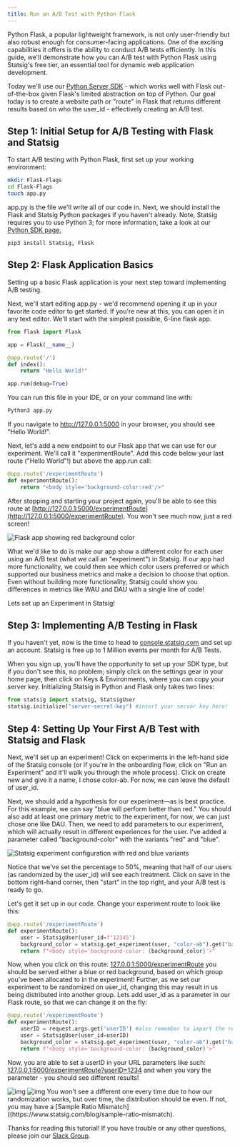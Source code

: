 ```yaml
---
title: Run an A/B Test with Python Flask
---
```


Python Flask, a popular lightweight framework, is not only user-friendly but also robust enough for consumer-facing applications. One of the exciting capabilities it offers is the ability to conduct A/B tests efficiently. In this guide, we'll demonstrate how you can A/B test with Python Flask using Statsig's free tier, an essential tool for dynamic web application development.

Today we'll use our [Python Server SDK](/server/pythonSDK) - which works well with Flask out-of-the-box given Flask's limited abstraction on top of Python. Our goal today is to create a website path or "route" in Flask that returns different results based on who the user_id - effectively creating an A/B test. 

## Step 1: Initial Setup for A/B Testing with Flask and Statsig

To start A/B testing with Python Flask, first set up your working environment:

```zsh
mkdir Flask-Flags
cd Flask-Flags
touch app.py
```

app.py is the file we'll write all of our code in. Next, we should install the Flask and Statsig Python packages if you haven't already. Note, Statsig requires you to use Python 3; for more information, take a look at our [Python SDK page.](/server/pythonSDK)

```
pip3 install Statsig, Flask
```

## Step 2: Flask Application Basics

Setting up a basic Flask application is your next step toward implementing A/B testing.

Next, we'll start editing app.py - we'd recommend opening it up in your favorite code editor to get started. If you're new at this, you can open it in any text editor. We'll start with the simplest possible, 6-line flask app. 

```Python 
from flask import Flask

app = Flask(__name__)

@app.route('/')
def index():
    return "Hello World!"

app.run(debug=True)
```

You can run this file in your IDE, or on your command line with:

```zsh
Python3 app.py
```

If you navigate to http://127.0.0.1:5000 in your browser, you should see "Hello World!".

Next, let's add a new endpoint to our Flask app that we can use for our experiment. We'll call it "experimentRoute". Add this code below your last route ("Hello World"!) but above the app.run call:

```Python
@app.route('/experimentRoute')
def experimentRoute():
    return "<body style='background-color:red'/>"
```

After stopping and starting your project again, you'll be able to see this route at [http://127.0.0.1:5000/experimentRoute](http://127.0.0.1:5000/experimentRoute). You won't see much now, just a red screen!

<Frame>
  <img src="/img/red_backgroundcolor.png" alt="Flask app showing red background color" />
</Frame>

What we'd like to do is make our app show a different color for each user using an A/B test (what we call an "experiment") in Statsig. If our app had more functionality, we could then see which color users preferred or which supported our business metrics and make a decision to choose that option. Even without building more functionality, Statsig could show you differences in metrics like WAU and DAU with a single line of code!

Lets set up an Experiment in Statsig!

## Step 3: Implementing A/B Testing in Flask

If you haven't yet, now is the time to head to [console.statsig.com](http://console.statsig.com) and set up an account. Statsig is free up to 1 Million events per month for A/B Tests.

When you sign up, you'll have the opportunity to set up your SDK type, but if you don't see this, no problem; simply click on the settings gear in your home page, then click on Keys & Environments, where you can copy your server key. Initializing Statsig in Python and Flask only takes two lines:

```Python
from statsig import statsig, StatsigUser
statsig.initialize("server-secret-key") #insert your server key here!
```

## Step 4: Setting Up Your First A/B Test with Statsig and Flask

Next, we'll set up an experiment! Click on experiments in the left-hand side of the Statsig console (or if you're in the onboarding flow, click on "Run an Experiment" and it'll walk you through the whole process). Click on create new and give it a name, I chose color-ab. For now, we can leave the default of user_id. 

Next, we should add a hypothesis for our experiment—as is best practice. For this example, we can say "blue will perform better than red." You should also add at least one primary metric to the experiment, for now, we can just chose one like DAU. Then, we need to add parameters to our experiment, which will actually result in different experiences for the user. I've added a parameter called "background-color" with the variants "red" and "blue".

<Frame>
  <img src="/img/redblue_abtest.png" alt="Statsig experiment configuration with red and blue variants" />
</Frame>

Notice that we've set the percentage to 50%, meaning that half of our users (as randomized by the user_id) will see each treatment. Click on save in the bottom right-hand corner, then "start" in the top right, and your A/B test is ready to go.

Let's get it set up in our code. Change your experiment route to look like this:

```Python 
@app.route('/experimentRoute')
def experimentRoute():
    user = StatsigUser(user_id=f"12345")
    background_color = statsig.get_experiment(user, "color-ab").get("background-color", "green")
    return f"<body style='background-color: {background_color}'>"
```

Now, when you click on this route: [127.0.0.1:5000/experimentRoute](http://127.0.0.1:5000/experimentRoute) you should be served either a blue or red background, based on which group you've been allocated to in the experiment! Further, as we set our experiment to be randomized on user_id, changing this may result in us being distributed into another group. Lets add user_id as a parameter in our Flask route, so that we can change it on the fly:

```Python
@app.route('/experimentRoute')
def experimentRoute():
    userID = request.args.get('userID') #also remember to import the request object from the Flask module!
    user = StatsigUser(user_id=userID)
    background_color = statsig.get_experiment(user, "color-ab").get("background-color", "green")
    return f"<body style='background-color: {background_color}'>"
```

Now, you are able to set a userID in your URL parameters like such: [127.0.0.1:5000/experimentRoute?userID=1234](http://127.0.0.1:5000/experimentRoute?userID=1234) and when you vary the parameter - you should see different results! 

<Frame>
  <img src="/img/red_exposure.png" alt="img" />
</Frame>

<Frame>
  <img src="/img/blue_exposure.png" alt="img" />
</Frame>

<Note>
You won't see a different one every time due to how our randomization works, but over time, the distribution should be even. If not, you may have a [Sample Ratio Mismatch]((https://www.statsig.com/blog/sample-ratio-mismatch).
</Note>

Thanks for reading this tutorial! If you have trouble or any other questions, please join our [Slack Group](https://statsig.com/slack).

